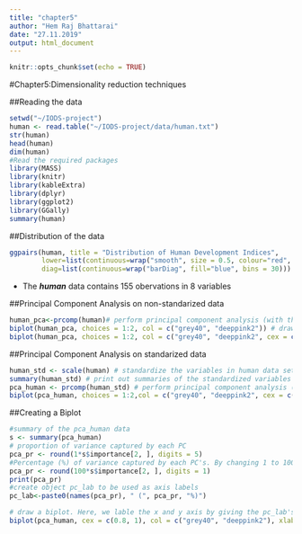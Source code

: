 ```yaml
---
title: "chapter5"
author: "Hem Raj Bhattarai"
date: "27.11.2019"
output: html_document
---
```


```r
knitr::opts_chunk$set(echo = TRUE)
```


#Chapter5:Dimensionality reduction techniques

##Reading the data
```r
setwd("~/IODS-project")
human <- read.table("~/IODS-project/data/human.txt")
str(human)
head(human)
dim(human)
#Read the required packages
library(MASS)
library(knitr)
library(kableExtra)
library(dplyr)
library(ggplot2)
library(GGally)
summary(human)
```


##Distribution of the data
```r
ggpairs(human, title = "Distribution of Human Development Indices",
        lower=list(continuous=wrap("smooth", size = 0.5, colour="red", bins = 30)),
        diag=list(continuous=wrap("barDiag", fill="blue", bins = 30)))
```

 + The ***human*** data contains 155 obervations in 8 variables 

##Principal Component Analysis on non-standarized data
```r
human_pca<-prcomp(human)# perform principal component analysis (with the SVD method using prcomp)
biplot(human_pca, choices = 1:2, col = c("grey40", "deeppink2")) # draw a biplot of the principal component representation and the original variables
biplot(human_pca, choices = 1:2, col = c("grey40", "deeppink2", cex = c(0.8, 1)))

```


##Principal Component Analysis on standarized data
```r
human_std <- scale(human) # standardize the variables in human data set and save it under human_std
summary(human_std) # print out summaries of the standardized variables
pca_human <- prcomp(human_std) # perform principal component analysis (with the SVD method using prcomp)
biplot(pca_human, choices = 1:2,col = c("grey40", "deeppink2", cex = c(0.8, 1)))# draw a biplot of the principal component representation and the original variables
```
 
##Creating a Biplot 
```r
#summary of the pca_human data
s <- summary(pca_human)
# proportion of variance captured by each PC
pca_pr <- round(1*s$importance[2, ], digits = 5) 
#Percentage (%) of variance captured by each PC's. By changing 1 to 100 in round command and 5 to 1 in digis command.
pca_pr <- round(100*s$importance[2, ], digits = 1)
print(pca_pr)
#create object pc_lab to be used as axis labels
pc_lab<-paste0(names(pca_pr), " (", pca_pr, "%)")

# draw a biplot. Here, we lable the x and y axis by giving the pc_lab's first value as pc_lab[1] ans did same for y axis.
biplot(pca_human, cex = c(0.8, 1), col = c("grey40", "deeppink2"), xlab = pc_lab[1], ylab = pc_lab[2])

```

